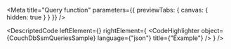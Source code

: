 
<Meta title="Query function" parameters={{ previewTabs: { canvas: { hidden: true } } }} />

<DescriptedCode
  leftElement={<CouchDbSsmQueriesDesc />}
  rightElement={
    <CodeHighlighter
      object={CouchDbSsmQueriesSample}
      language={"json"}
      title={"Example"}
    />
  }
/>
